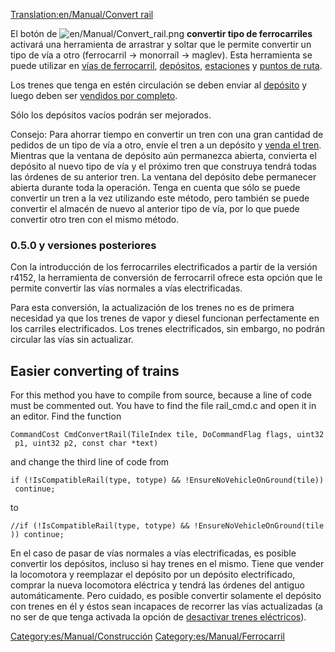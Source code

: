 [[Translation:en/Manual/Convert rail]]
{{es/Traducción|en/Manual/Convert rail|0}}

El botón de [[File:en/Manual/Convert rail.png]] '''convertir tipo de ferrocarriles''' activará una herramienta de arrastrar y soltar que le permite convertir un tipo de vía a otro (ferrocarril -> monorraíl -> maglev). Esta herramienta se puede utilizar en [[en/Manual/Building tracks|vías de ferrocarril]], [[es/Manual/Construir depósitos de trenes|depósitos]], [[en/Manual/Stations|estaciones]] y [[en/Manual/Waypoints|puntos de ruta]].

Los trenes que tenga en estén circulación se deben enviar al [[es/Manual/Depósitos|depósito]] y luego deben ser [[en/Manual/Sell entire train|vendidos por completo]].

Sólo los depósitos vacíos podrán ser mejorados.

Consejo: Para ahorrar tiempo en convertir un tren con una gran cantidad de pedidos de un tipo de vía a otro, envíe el tren a un depósito y [[en/Manual/Sell entire train|venda el tren]]. Mientras que la ventana de depósito aún permanezca abierta, convierta el depósito al nuevo tipo de vía y el próximo tren que construya tendrá todas las órdenes de su anterior tren. La ventana del depósito debe permanecer abierta durante toda la operación. Tenga en cuenta que sólo se puede convertir un tren a la vez utilizando este método, pero también se puede convertir el almacén de nuevo al anterior tipo de vía, por lo que puede convertir otro tren con el mismo método.

===0.5.0 y versiones posteriores===

Con la introducción de los ferrocarriles electrificados a partir de la versión r4152, la herramienta de conversión de ferrocarril ofrece esta opción que le permite convertir las vías normales a vías electrificadas.

Para esta conversión, la actualización de los trenes no es de primera necesidad ya que los trenes de vapor y diesel funcionan perfectamente en los carriles electrificados. Los trenes electrificados, sin embargo, no podrán circular las vías sin actualizar.

== Easier converting of trains ==
For this method you have to compile from source, because a line of code must be commented out.
You have to find the file rail_cmd.c and open it in an editor. Find the function
 CommandCost CmdConvertRail(TileIndex tile, DoCommandFlag flags, uint32 p1, uint32 p2, const char *text)
and change the third line of code from
 if (!IsCompatibleRail(type, totype) && !EnsureNoVehicleOnGround(tile)) continue;
to
 //if (!IsCompatibleRail(type, totype) && !EnsureNoVehicleOnGround(tile)) continue;

En el caso de pasar de vías normales a vías electrificadas, es posible convertir los depósitos, incluso si hay trenes en el mismo. Tiene que vender la locomotora y reemplazar el depósito por un depósito electrificado, comprar la nueva locomotora eléctrica y tendrá las órdenes del antiguo automáticamente. Pero cuidado, es posible convertir solamente el depósito con trenes en él y éstos sean incapaces de recorrer las vías actualizadas (a no ser de que tenga activada la opción de [[en/Manual/Vehicles#disable-electric-rails|desactivar trenes eléctricos]]).

[[Category:es/Manual/Construcción]]
[[Category:es/Manual/Ferrocarril]]